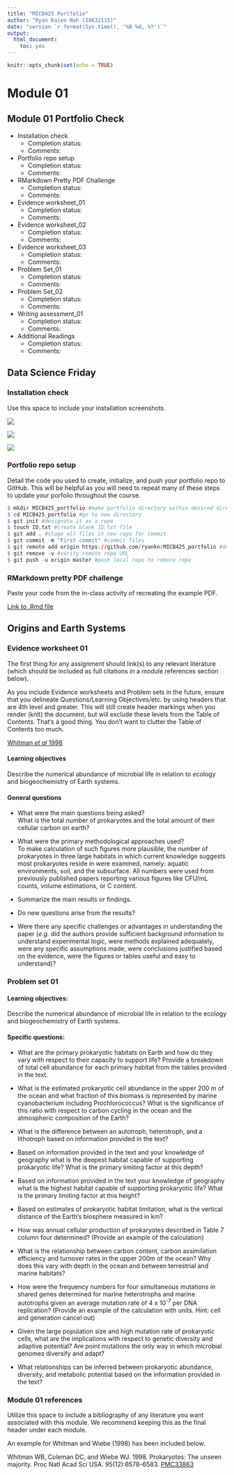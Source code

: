 ```yaml
---
title: "MICB425 Portfolio"
author: "Ryan Kaien Nah (28632115)"
date: "version `r format(Sys.time(), '%B %d, %Y')`"
output: 
  html_document: 
    toc: yes
---
```


```r
knitr::opts_chunk$set(echo = TRUE)
```

# Module 01

## Module 01 Portfolio Check

* Installation check
    + Completion status:
    + Comments:
* Portfolio repo setup
    + Completion status: 
    + Comments:
* RMarkdown Pretty PDF Challenge
    + Completion status:
    + Comments:
* Evidence worksheet_01
    + Completion status:
    + Comments:
* Evidence worksheet_02
    + Completion status:
    + Comments:
* Evidence worksheet_03
    + Completion status:
    + Comments:
* Problem Set_01
    + Completion status:
    + Comments:
* Problem Set_02
    + Completion status:
    + Comments:
* Writing assessment_01
    + Completion status:
    + Comments:
* Additional Readings
    + Completion status:
    + Comments:  

## Data Science Friday 

### Installation check
Use this space to include your installation screenshots.

![](DS_Friday/Assignment1/Assignment1_Figure1.JPG)

![](DS_Friday/Assignment1/Assignment1_Figure2.JPG)

![](DS_Friday/Assignment1/Assignment1_Figure3.JPG)

### Portfolio repo setup
Detail the code you used to create, initialize, and push your portfolio repo to GitHub. This will be helpful as you will need to repeat many of these steps to update your porfolio throughout the course.

```r
$ mkdir MICB425_portfolio #make portfolio directory within desired directory
$ cd MICB425_portfolio #go to new directory
$ git init #designate it as a repo
$ touch ID.txt #create blank ID.txt file
$ git add . #stage all files in new repo for commit
$ git commit -m "First commit" #commit files
$ git remote add origin https://github.com/ryankn/MICB425_portfolio #designate remote repo URL
$ git remove -v #verify remote repo URL
$ git push -u origin master #push local repo to remote repo
```

### RMarkdown pretty PDF challenge
Paste your code from the in-class activity of recreating the example PDF.

[Link to .Rmd file](DS_Friday/Assignment3/DS_Assignment3.Rmd)

## Origins and Earth Systems
### Evidence worksheet 01 
The first thing for any assignment should link(s) to any relevant literature (which should be included as full citations in a module references section below).

As you include Evidence worksheets and Problem sets in the future, ensure that you delineate Questions/Learning Objectives/etc. by using headers that are 4th level and greater. This will still create header markings when you render (knit) the document, but will exclude these levels from the Table of Contents. That's a good thing. You don't want to clutter the Table of Contents too much.

[Whitman *et al* 1998](https://www.ncbi.nlm.nih.gov/pmc/articles/PMC33863/)

#### Learning objectives
Describe the numerical abundance of microbial life in relation to ecology and biogeochemistry of Earth systems. 

#### General questions
* What were the main questions being asked?  
What is the total number of prokaryotes and the total amount of their cellular carbon on earth?

* What were the primary methodological approaches used?  
To make calculation of such figures more plausible, the number of prokaryotes in three large habitats in which current knowledge suggests most prokaryotes reside in were examined, namely: aquatic environments, soil, and the subsurface. All numbers were used from previously published papers reporting various figures like CFU/mL counts, volume estimations, or C content. 

* Summarize the main results or findings.  

* Do new questions arise from the results?  

* Were there any specific challenges or advantages in understanding the paper (*e.g.* did the authors provide sufficient background information to understand experimental logic, were methods explained adequately, were any specific assumptions made, were conclusions justified based on the evidence, were the figures or tables useful and easy to understand)?  



### Problem set 01
#### Learning objectives: 
Describe the numerical abundance of microbial life in relation to the ecology and biogeochemistry of Earth systems.

#### Specific questions:
* What are the primary prokaryotic habitats on Earth and how do they vary with respect to their capacity to support life? Provide a breakdown of total cell abundance for each primary habitat from the tables provided in the text.  

* What is the estimated prokaryotic cell abundance in the upper 200 m of the ocean and what fraction of this biomass is represented by marine cyanobacterium including Prochlorococcus? What is the significance of this ratio with respect to carbon cycling in the ocean and the atmospheric composition of the Earth?  

* What is the difference between an autotroph, heterotroph, and a lithotroph based on information provided in the text?  

* Based on information provided in the text and your knowledge of geography what is the deepest habitat capable of supporting prokaryotic life? What is the primary limiting factor at this depth?  

* Based on information provided in the text your knowledge of geography what is the highest habitat capable of supporting prokaryotic life? What is the primary limiting factor at this height?  

* Based on estimates of prokaryotic habitat limitation, what is the vertical distance of the Earth’s biosphere measured in km?  

* How was annual cellular production of prokaryotes described in Table 7 column four determined? (Provide an example of the calculation)  

* What is the relationship between carbon content, carbon assimilation efficiency and turnover rates in the upper 200m of the ocean? Why does this vary with depth in the ocean and between terrestrial and marine habitats?  

* How were the frequency numbers for four simultaneous mutations in shared genes determined for marine heterotrophs and marine autotrophs given an average mutation rate of 4 x 10^-7^ per DNA replication? (Provide an example of the calculation with units. Hint: cell and generation cancel out)  

* Given the large population size and high mutation rate of prokaryotic cells, what are the implications with respect to genetic diversity and adaptive potential? Are point mutations the only way in which microbial genomes diversify and adapt?  

* What relationships can be inferred between prokaryotic abundance, diversity, and metabolic potential based on the information provided in the text? 



### Module 01 references
Utilize this space to include a bibliography of any literature you want associated with this module. We recommend keeping this as the final header under each module.

An example for Whitman and Wiebe (1998) has been included below.

Whitman WB, Coleman DC, and Wiebe WJ. 1998. Prokaryotes: The unseen majority. Proc Natl Acad Sci USA. 95(12):6578–6583.  [PMC33863](https://www.ncbi.nlm.nih.gov/pmc/articles/PMC33863/)